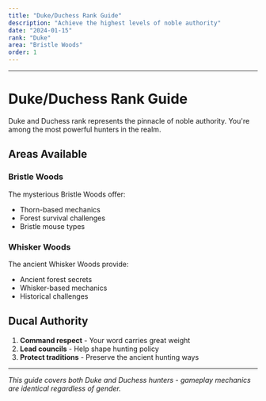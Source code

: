 ```yaml
---
title: "Duke/Duchess Rank Guide"
description: "Achieve the highest levels of noble authority"
date: "2024-01-15"
rank: "Duke"
area: "Bristle Woods"
order: 1
---
```



---

# Duke/Duchess Rank Guide

Duke and Duchess rank represents the pinnacle of noble authority. You're among the most powerful hunters in the realm.

## Areas Available

### Bristle Woods
The mysterious Bristle Woods offer:
- Thorn-based mechanics
- Forest survival challenges
- Bristle mouse types

### Whisker Woods
The ancient Whisker Woods provide:
- Ancient forest secrets
- Whisker-based mechanics
- Historical challenges

## Ducal Authority

1. **Command respect** - Your word carries great weight
2. **Lead councils** - Help shape hunting policy
3. **Protect traditions** - Preserve the ancient hunting ways

---

*This guide covers both Duke and Duchess hunters - gameplay mechanics are identical regardless of gender.*
